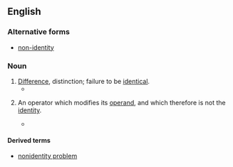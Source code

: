 ==English==

===Alternative forms===
* [[non-identity]]

===Noun===
{{en-noun|nonidentities}}

# [[difference|Difference]], distinction; failure to be [[identical]].
#* {{quote-book|1993|Ordway Hilton|Scientific Examination of Questioned Documents|url=http://books.google.com/books?id=-exqdS1GIHEC&pg=RA1-PA10|page=395|isbn=0849395100
|passage=No scientific examiner would select only chance variations to establish '''nonidentity''' of two specimens when the fundamental points of identification stamp them as originating at a single source.}}
# {{label|en|mathematics}} An operator which modifies its [[operand]], and which therefore is not the [[identity]].
#* {{quote-book|1995|Thomas A. Whitelaw|Introduction to Abstract Algebra|url=http://books.google.com/books?id=f2hyf0QoB_0C|isbn=0751401471|page=99|passage=Moreover, in a group of prime order ''p'', every '''non-identity''' element (i.e. every element other than 1) has period ''p''.}}

====Derived terms====
* [[nonidentity problem]]